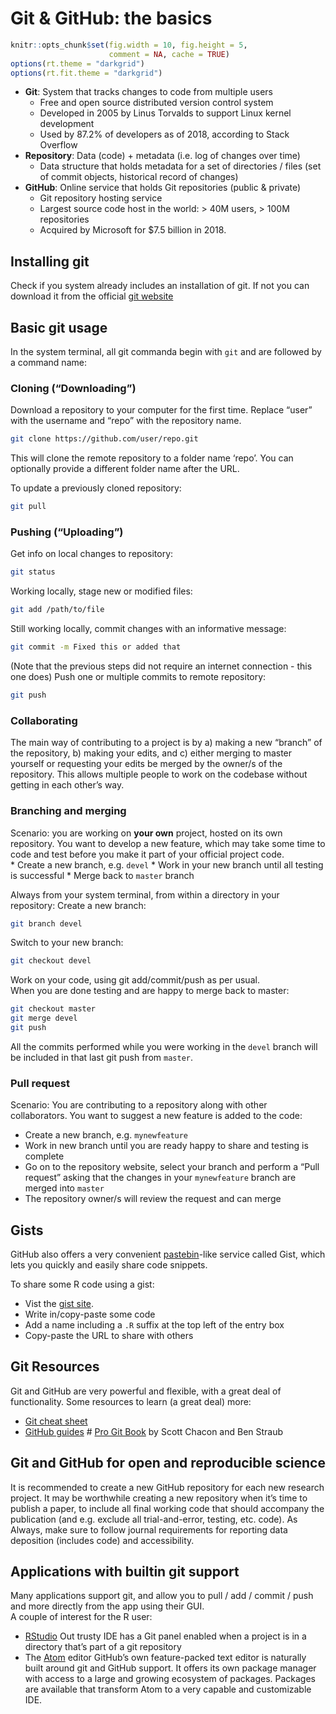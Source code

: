 # Git & GitHub: the basics {#git}

```r
knitr::opts_chunk$set(fig.width = 10, fig.height = 5,
                      comment = NA, cache = TRUE) 
options(rt.theme = "darkgrid")
options(rt.fit.theme = "darkgrid")
```

* **Git**: System that tracks changes to code from multiple users
    * Free and open source distributed version control system
    * Developed in 2005 by Linus Torvalds to support Linux kernel development
    * Used by 87.2% of developers as of 2018, according to Stack Overflow

* **Repository**: Data (code) + metadata (i.e. log of changes over time)
    * Data structure that holds metadata for a set of directories / files (set of commit objects, historical record of changes)

* **GitHub**: Online service that holds Git repositories (public & private)
    * Git repository hosting service
    * Largest source code host in the world: > 40M users, > 100M repositories
    * Acquired by Microsoft for $7.5 billion in 2018.

## Installing git
Check if you system already includes an installation of git. If not you can download it from the official [git website](https://git-scm.com/downloads)

## Basic git usage
In the system terminal, all git commanda begin with `git` and are followed by a command name:  

### Cloning ("Downloading")
Download a repository to your computer for the first time. Replace "user" with the username and "repo" with the repository name.
```bash
git clone https://github.com/user/repo.git
```

This will clone the remote repository to a folder name 'repo'. You can optionally provide a different folder name after the URL.  

To update a previously cloned repository:
```bash
git pull
```

### Pushing ("Uploading")
Get info on local changes to repository:
```bash
git status
```

Working locally, stage new or modified files:
```bash
git add /path/to/file
```

Still working locally, commit changes with an informative message:
```bash
git commit -m Fixed this or added that
```

(Note that the previous steps did not require an internet connection - this one does)
Push one or multiple commits to remote repository:
```bash
git push
```

### Collaborating
The main way of contributing to a project is by a) making a new "branch" of the repository, b) making your edits, and c) either merging to master yourself or requesting your edits be merged by the owner/s of the repository.
This allows multiple people to work on the codebase without getting in each other's way. 

### Branching and merging
Scenario: you are working on **your own** project, hosted on its own repository. You want to develop a new feature, which may take some time to code and test before you  make it part of your official project code.  
* Create a new branch, e.g. `devel`
* Work in your new branch until all testing is successful
* Merge back to `master` branch

Always from your system terminal, from within a directory in your repository:
Create a new branch:
```bash
git branch devel
```

Switch to your new branch:
```bash
git checkout devel
```

Work on your code, using git add/commit/push as per usual.  
When you are done testing and are happy to merge back to master:
```bash
git checkout master
git merge devel
git push
```
All the commits performed while you were working in the `devel` branch will be included in that last git push from `master`.

### Pull request
Scenario: You are contributing to a repository along with other collaborators. You want to suggest a new feature is added to the code:  

* Create a new branch, e.g. `mynewfeature`
* Work in new branch until you are ready happy to share and testing is complete
* Go on to the repository website, select your branch and perform a "Pull request" asking that the changes in your `mynewfeature` branch are merged into `master`
* The repository owner/s will review the request and can merge

## Gists
GitHub also offers a very convenient [pastebin](https://en.wikipedia.org/wiki/Pastebin)-like service called Gist, which lets you quickly and easily share code snippets.  

To share some R code using a gist:  

* Vist the [gist site](https://gist.github.com/).
* Write in/copy-paste some code
* Add a name including a `.R` suffix at the top left of the entry box
* Copy-paste the URL to share with others

## Git Resources
Git and GitHub are very powerful and flexible, with a great deal of functionality. Some resources to learn (a great deal) more:  

* [Git cheat sheet](https://education.github.com/git-cheat-sheet-education.pdf)
* [GitHub guides](https://guides.github.com/)
# [Pro Git Book](https://git-scm.com/book/en/v2) by Scott Chacon and Ben Straub

## Git and GitHub for open and reproducible science
It is recommended to create a new GitHub repository for each new research project. It may be worthwhile creating a new repository when it's time to publish a paper, to include all final working code that should accompany the publication (and e.g. exclude all trial-and-error, testing, etc. code). As Always, make sure to follow journal requirements for reporting data deposition (includes code) and accessibility.

## Applications with builtin git support
Many applications support git, and allow you to pull / add / commit / push and more directly from the app using their GUI.  
A couple of interest for the R user:

* [RStudio](https://rstudio.com/)
Out trusty IDE has a Git panel enabled when a project is in a directory that's part of a git repository
* The [Atom](https://atom.io) editor
GitHub's own feature-packed text editor is naturally built around git and GitHub support. It offers its own package manager with access to a large and growing ecosystem of packages. Packages are available that transform Atom to a very capable and customizable IDE.